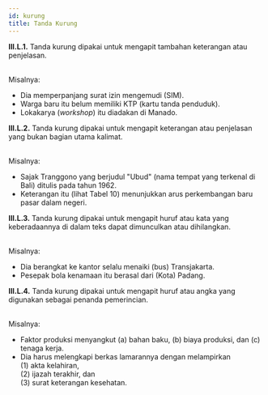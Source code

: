 ```yaml
---
id: kurung
title: Tanda Kurung
---
```


<div style={{ padding: '20px', color: 'black', backgroundColor: '#dbfaf4' }}>
<b>III.L.1.</b> Tanda kurung dipakai untuk mengapit tambahan keterangan atau penjelasan.
</div>
<br />

Misalnya:

- Dia memperpanjang surat izin mengemudi (SIM).
- Warga baru itu belum memiliki KTP (kartu tanda penduduk).
- Lokakarya (*workshop*) itu diadakan di Manado.

<div style={{ padding: '20px', color: 'black', backgroundColor: '#dbfaf4' }}>
<b>III.L.2.</b> Tanda kurung dipakai untuk mengapit keterangan atau penjelasan yang bukan bagian utama kalimat.
</div>
<br />

Misalnya:

- Sajak Tranggono yang berjudul "Ubud" (nama tempat yang terkenal di Bali) ditulis pada tahun 1962.
- Keterangan itu (lihat Tabel 10) menunjukkan arus perkembangan baru pasar dalam negeri.

<div style={{ padding: '20px', color: 'black', backgroundColor: '#dbfaf4' }}>
<b>III.L.3.</b> Tanda kurung dipakai untuk mengapit huruf atau kata yang keberadaannya di dalam teks dapat dimunculkan atau dihilangkan.
</div>
<br />

Misalnya:

- Dia berangkat ke kantor selalu menaiki (bus) Transjakarta.
- Pesepak bola kenamaan itu berasal dari (Kota) Padang.

<div style={{ padding: '20px', color: 'black', backgroundColor: '#dbfaf4' }}>
<b>III.L.4.</b> Tanda kurung dipakai untuk mengapit huruf atau angka yang digunakan sebagai penanda pemerincian.
</div>
<br />

Misalnya:

- Faktor produksi menyangkut (a) bahan baku, (b) biaya produksi, dan (c) tenaga kerja.
- Dia harus melengkapi berkas lamarannya dengan melampirkan  
(1) akta kelahiran,  
(2) ijazah terakhir, dan  
(3) surat keterangan kesehatan.  
